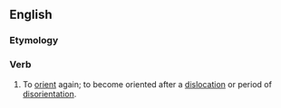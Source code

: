 ==English==

===Etymology===
{{prefix|en|re|orient}}

===Verb===
{{en-verb}}
# To [[orient]] again; to become oriented after a [[dislocation]] or period of [[disorientation]].